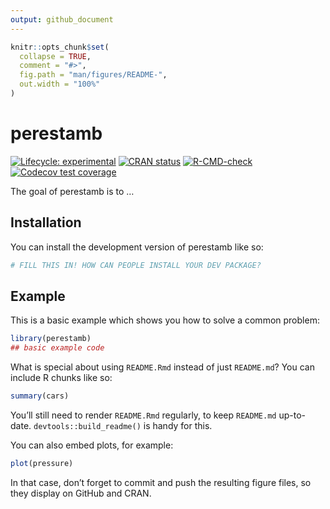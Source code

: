 ```yaml
---
output: github_document
---
```


<!-- README.md is generated from README.Rmd. Please edit that file -->

```r
knitr::opts_chunk$set(
  collapse = TRUE,
  comment = "#>",
  fig.path = "man/figures/README-",
  out.width = "100%"
)
```

# perestamb

<!-- badges: start -->
[![Lifecycle: experimental](https://img.shields.io/badge/lifecycle-experimental-orange.svg)](https://lifecycle.r-lib.org/articles/stages.html#experimental)
[![CRAN status](https://www.r-pkg.org/badges/version/perestamb)](https://CRAN.R-project.org/package=perestamb)
[![R-CMD-check](https://github.com/PaulESantos/perestamb/actions/workflows/R-CMD-check.yaml/badge.svg)](https://github.com/PaulESantos/perestamb/actions/workflows/R-CMD-check.yaml)
[![Codecov test coverage](https://codecov.io/gh/PaulESantos/perestamb/graph/badge.svg)](https://app.codecov.io/gh/PaulESantos/perestamb)
<!-- badges: end -->

The goal of perestamb is to ...

## Installation

You can install the development version of perestamb like so:

``` r
# FILL THIS IN! HOW CAN PEOPLE INSTALL YOUR DEV PACKAGE?
```

## Example

This is a basic example which shows you how to solve a common problem:

```r
library(perestamb)
## basic example code
```

What is special about using `README.Rmd` instead of just `README.md`? You can include R chunks like so:

```r
summary(cars)
```

You'll still need to render `README.Rmd` regularly, to keep `README.md` up-to-date. `devtools::build_readme()` is handy for this.

You can also embed plots, for example:

```r
plot(pressure)
```

In that case, don't forget to commit and push the resulting figure files, so they display on GitHub and CRAN.
